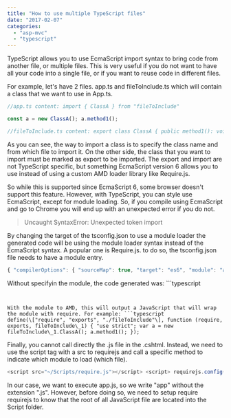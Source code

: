 ```yaml
---
title: "How to use multiple TypeScript files"
date: "2017-02-07"
categories: 
  - "asp-mvc"
  - "typescript"
---
```


TypeScript allows you to use EcmaScript import syntax to bring code from another file, or multiple files. This is very useful if you do not want to have all your code into a single file, or if you want to reuse code in different files.

For example, let's have 2 files. app.ts and fileToInclude.ts which will contain a class that we want to use in App.ts.

```typescript
//app.ts content: import { ClassA } from "fileToInclude"

const a = new ClassA(); a.method1();

//fileToInclude.ts content: export class ClassA { public method1(): void { console.log("ClassA>method1"); } } 
``` 


As you can see, the way to import a class is to specify the class name and from which file to import it. On the other side, the class that you want to import must be marked as export to be imported. The export and import are not TypeScript specific, but something EcmaScript version 6 allows you to use instead of using a custom AMD loader library like Require.js.

So while this is supported since EcmaScript 6, some browser doesn't support this feature. However, with TypeScript, you can style use EcmaScript, except for module loading. So, if you compile using EcmaScript and go to Chrome you will end up with an unexpected error if you do not.

> Uncaught SyntaxError: Unexpected token import

By changing the target of the tsconfig.json to use a module loader the generated code will be using the module loader syntax instead of the EcmaScript syntax. A popular one is Require.js. to do so, the tsconfig.json file needs to have a module entry.

```typescript
{ "compilerOptions": { "sourceMap": true, "target": "es6", "module": "amd", "outDir": "./Scripts/App" }, "include": \[ "src/\*\*/\*" \] } 
``` 


Without specifyin the module, the code generated was: ```typescript
``` 


With the module to AMD, this will output a JavaScript that will wrap the module with require. For example: ```typescript
define(\["require", "exports", "./fileToInclude"\], function (require, exports, fileToInclude\_1) { "use strict"; var a = new fileToInclude\_1.ClassA(); a.method1(); }); 
``` 


Finally, you cannot call directly the .js file in the .cshtml. Instead, we need to use the script tag with a src to requirejs and call a specific method to indicate which module to load (which file).

```typescript
<script src="~/Scripts/require.js"></script> <script> requirejs.config({ baseUrl: '/Scripts/App/' }); requirejs(\['app'\]); </script> 
``` 
 In our case, we want to execute app.js, so we write "app" without the extension ".js". However, before doing so, we need to setup require requirejs to know that the root of all JavaScript file are located into the Script folder.
